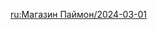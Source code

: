 {{Paimon's Bargains
|time_start = 2024-03-01 04:00:00
|time_end   = 2024-04-01 03:59:59
|shop = 
{{Shop|Ningguang|34|1|type=Character}}
{{Shop|Xingqiu|34|1|type=Character}}
{{Shop|Blackcliff Longsword|24|3|type=Weapon}}
{{Shop|Blackcliff Slasher|24|3|type=Weapon}}
{{Shop|Blackcliff Pole|24|3|type=Weapon}}
{{Shop|Blackcliff Agate|24|3|type=Weapon}}
{{Shop|Blackcliff Warbow|24|3|type=Weapon}}
}}
<noinclude>
[[ru:Магазин Паймон/2024-03-01]]
</noinclude>
